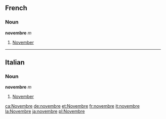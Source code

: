 ==French==
===Noun===
'''novembre''' ''m''

#[[November]]

----

==Italian==
===Noun===
'''novembre''' ''m''

#[[November]]

[[ca:Novembre]]
[[de:novembre]]
[[et:Novembre]]
[[fr:novembre]]
[[it:novembre]]
[[la:Novembre]]
[[ja:novembre]]
[[pl:Novembre]]